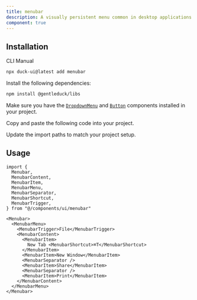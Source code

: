 ```yaml
---
title: menubar
description: A visually persistent menu common in desktop applications that provides quick access to a consistent set of commands.
component: true
---
```


<ComponentPreview name="menubar-1" description="A menubar component." />

## Installation

<Tabs defaultValue="cli">

<TabsList>
  <TabsTrigger value="cli">CLI</TabsTrigger>
  <TabsTrigger value="manual">Manual</TabsTrigger>
</TabsList>
<TabsContent value="cli">

```bash
npx duck-ui@latest add menubar
```

</TabsContent>

<TabsContent value="manual">

<Steps>

<Step>Install the following dependencies:</Step>

```bash
npm install @gentleduck/libs 
```

<Step>Make sure you have the [`DropdownMenu`](/docs/components/dialog) and
  [`Button`](/docs/components/button) components installed in your project.</Step>

<Step>Copy and paste the following code into your project.</Step>

<ComponentSource name="menubar"  />

<Step>Update the import paths to match your project setup.</Step>

</Steps>

</TabsContent>

</Tabs>

## Usage

```tsx showLineNumbers
import {
  Menubar,
  MenubarContent,
  MenubarItem,
  MenubarMenu,
  MenubarSeparator,
  MenubarShortcut,
  MenubarTrigger,
} from "@/components/ui/menubar"
```

```tsx showLineNumbers
<Menubar>
  <MenubarMenu>
    <MenubarTrigger>File</MenubarTrigger>
    <MenubarContent>
      <MenubarItem>
        New Tab <MenubarShortcut>⌘T</MenubarShortcut>
      </MenubarItem>
      <MenubarItem>New Window</MenubarItem>
      <MenubarSeparator />
      <MenubarItem>Share</MenubarItem>
      <MenubarSeparator />
      <MenubarItem>Print</MenubarItem>
    </MenubarContent>
  </MenubarMenu>
</Menubar>
```

